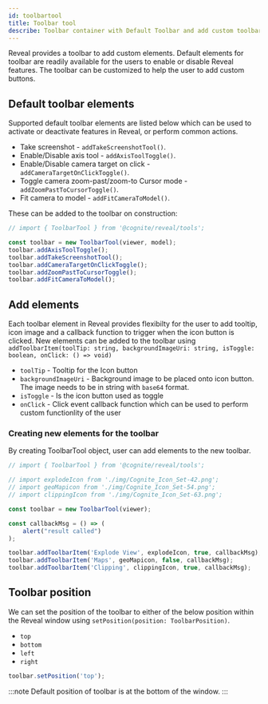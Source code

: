 ```yaml
---
id: toolbartool
title: Toolbar tool
describe: Toolbar container with Default Toolbar and add custom toolbar items to access features within Reveal. 
---
```



Reveal provides a toolbar to add custom elements. Default elements for toolbar are readily available for the users to enable or disable Reveal features. The toolbar can be customized to help the user to add custom buttons.

<DemoWrapper name="Cognite3DViewerDemo" />

## Default toolbar elements
Supported default toolbar elements are listed below which can be used to activate or deactivate features in Reveal, or perform common actions.
- Take screenshot - `addTakeScreenshotTool()`.
- Enable/Disable axis tool - `addAxisToolToggle()`.
- Enable/Disable camera target on click - `addCameraTargetOnClickToggle()`.
- Toggle camera zoom-past/zoom-to Cursor mode - `addZoomPastToCursorToggle()`.
- Fit camera to model - `addFitCameraToModel()`.

These can be added to the toolbar on construction:

```js runnable
// import { ToolbarTool } from '@cognite/reveal/tools';

const toolbar = new ToolbarTool(viewer, model);
toolbar.addAxisToolToggle();
toolbar.addTakeScreenshotTool();
toolbar.addCameraTargetOnClickToggle();
toolbar.addZoomPastToCursorToggle();
toolbar.addFitCameraToModel();
```

## Add elements
Each toolbar element in Reveal provides flexibilty for the user to add tooltip, icon image and a callback function to trigger when the icon button is clicked.
New elements can be added to the toolbar using `addToolbarItem(toolTip: string, backgroundImageUri: string, isToggle: boolean, onClick: () => void)`
- `toolTip` - Tooltip for the Icon button
- `backgroundImageUri` - Background image to be placed onto icon button. The image needs to be in string with `base64` format.
- `isToggle` - Is the icon button used as toggle
- `onClick` - Click event callback function which can be used to perform custom functionlity of the user

### Creating new elements for the toolbar
By creating ToolbarTool object, user can add elements to the new toolbar.

```jsx
// import { ToolbarTool } from '@cognite/reveal/tools';

// import explodeIcon from './img/Cognite_Icon_Set-42.png';
// import geoMapicon from './img/Cognite_Icon_Set-54.png';
// import clippingIcon from './img/Cognite_Icon_Set-63.png';

const toolbar = new ToolbarTool(viewer);

const callbackMsg = () => (
    alert("result called")
);

toolbar.addToolbarItem('Explode View', explodeIcon, true, callbackMsg);
toolbar.addToolbarItem('Maps', geoMapicon, false, callbackMsg);
toolbar.addToolbarItem('Clipping', clippingIcon, true, callbackMsg);
```

## Toolbar position
We can set the position of the toolbar to either of the below position within the Reveal window using `setPosition(position: ToolbarPosition)`.
- `top`
- `bottom`
- `left`
- `right`

```jsx
toolbar.setPosition('top');
```
:::note
Default position of toolbar is at the bottom of the window.
:::